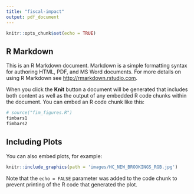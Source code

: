 ```yaml
---
title: "fiscal-impact"
output: pdf_document
---
```


```r
knitr::opts_chunk$set(echo = TRUE)
```

## R Markdown

This is an R Markdown document. Markdown is a simple formatting syntax for authoring HTML, PDF, and MS Word documents. For more details on using R Markdown see <http://rmarkdown.rstudio.com>.

When you click the **Knit** button a document will be generated that includes both content as well as the output of any embedded R code chunks within the document. You can embed an R code chunk like this:

```r
# source("fim_figures.R")
fimbars1
fimbars2
```
## Including Plots

You can also embed plots, for example:


```r
knitr::include_graphics(path = 'images/HC_NEW_BROOKINGS_RGB.jpg')
```

Note that the `echo = FALSE` parameter was added to the code chunk to prevent printing of the R code that generated the plot.
